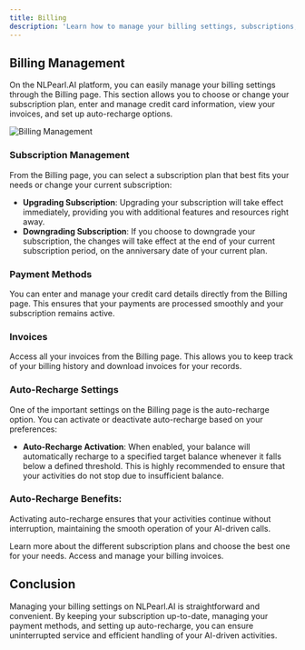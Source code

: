 ---
title: Billing
description: 'Learn how to manage your billing settings, subscriptions, and invoices on the NLPearl.AI platform.'
---


## Billing Management

On the NLPearl.AI platform, you can easily manage your billing settings through the Billing page. This section allows you to choose or change your subscription plan, enter and manage credit card information, view your invoices, and set up auto-recharge options.

<img
  className="block"
  src="/images/billing_management.png"
  alt="Billing Management"
/>

### Subscription Management

From the Billing page, you can select a subscription plan that best fits your needs or change your current subscription:

- **Upgrading Subscription**: Upgrading your subscription will take effect immediately, providing you with additional features and resources right away.
- **Downgrading Subscription**: If you choose to downgrade your subscription, the changes will take effect at the end of your current subscription period, on the anniversary date of your current plan.

### Payment Methods

You can enter and manage your credit card details directly from the Billing page. This ensures that your payments are processed smoothly and your subscription remains active.

### Invoices

Access all your invoices from the Billing page. This allows you to keep track of your billing history and download invoices for your records.

### Auto-Recharge Settings

One of the important settings on the Billing page is the auto-recharge option. You can activate or deactivate auto-recharge based on your preferences:

- **Auto-Recharge Activation**: When enabled, your balance will automatically recharge to a specified target balance whenever it falls below a defined threshold. This is highly recommended to ensure that your activities do not stop due to insufficient balance.

<div className="auto-recharge-info">
  <h3>Auto-Recharge Benefits:</h3>
  <p>Activating auto-recharge ensures that your activities continue without interruption, maintaining the smooth operation of your AI-driven calls.</p>
</div>

<CardGroup cols={2}>
  <Card
    title="Subscription Plans"
    icon="credit-card"
    href="/docs/subscription-plans"
  >
    Learn more about the different subscription plans and choose the best one for your needs.
  </Card>
  <Card
    title="Manage Invoices"
    icon="file-invoice"
    href="/docs/manage-invoices"
  >
    Access and manage your billing invoices.
  </Card>
</CardGroup>

## Conclusion

Managing your billing settings on NLPearl.AI is straightforward and convenient. By keeping your subscription up-to-date, managing your payment methods, and setting up auto-recharge, you can ensure uninterrupted service and efficient handling of your AI-driven activities.
